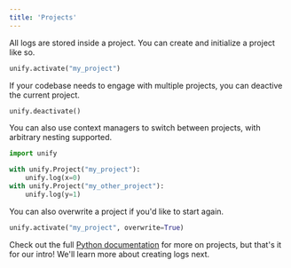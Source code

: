 ```yaml
---
title: 'Projects'
---
```


All logs are stored inside a project. You can create and initialize a project like so.

```python
unify.activate("my_project")
```

If your codebase needs to engage with multiple projects, you can deactive the current project.

```python
unify.deactivate()
```

You can also use context managers to switch between projects, with arbitrary nesting supported.

```python
import unify

with unify.Project("my_project"):
    unify.log(x=0)
with unify.Project("my_other_project"):
    unify.log(y=1)
```

You can also overwrite a project if you'd like to start again.

```python
unify.activate("my_project", overwrite=True)
```

Check out the full [Python documentation](https://docs.unify.ai/python) for more on projects,
but that's it for our intro!
We'll learn more about creating logs next.
